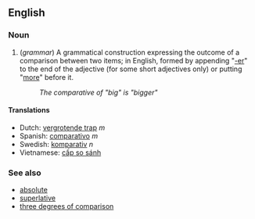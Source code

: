 ==English==
===Noun===
#(''grammar'') A grammatical construction expressing the outcome of a comparison between two items; in English, formed by appending "[[-er]]" to the end of the adjective (for some short adjectives only) or putting "[[more]]" before it.
#:''The comparative of "big" is "bigger"''

====Translations====
*Dutch: [[vergrotende trap]] ''m''
*Spanish: [[comparativo]] ''m''
*Swedish: [[komparativ]] ''n''
*Vietnamese: [[cấp so sánh]]


===See also===
*[[absolute]]
*[[superlative]]
*[[three degrees of comparison]]